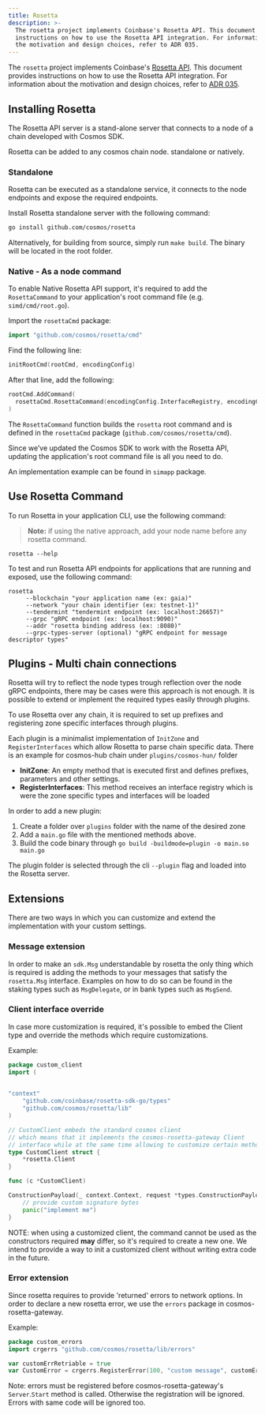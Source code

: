 ```yaml
---
title: Rosetta
description: >-
  The rosetta project implements Coinbase's Rosetta API. This document provides
  instructions on how to use the Rosetta API integration. For information about
  the motivation and design choices, refer to ADR 035.
---
```

The `rosetta` project implements Coinbase's [Rosetta API](https://www.rosetta-api.org). This document provides instructions on how to use the Rosetta API integration. For information about the motivation and design choices, refer to [ADR 035](https://docs.cosmos.network/main/architecture/adr-035-rosetta-api-support).

## Installing Rosetta

The Rosetta API server is a stand-alone server that connects to a node of a chain developed with Cosmos SDK.

Rosetta can be added to any cosmos chain node. standalone or natively.

### Standalone 

Rosetta can be executed as a standalone service, it connects to the node endpoints and expose the required endpoints.

Install Rosetta standalone server with the following command:

```bash
go install github.com/cosmos/rosetta
```

Alternatively, for building from source, simply run `make build`. The binary will be located in the root folder.

### Native - As a node command

To enable Native Rosetta API support, it's required to add the `RosettaCommand` to your application's root command file (e.g. `simd/cmd/root.go`).

Import the `rosettaCmd` package:

```go
import "github.com/cosmos/rosetta/cmd"
```

Find the following line:

```go
initRootCmd(rootCmd, encodingConfig)
```

After that line, add the following:

```go
rootCmd.AddCommand(
  rosettaCmd.RosettaCommand(encodingConfig.InterfaceRegistry, encodingConfig.Codec)
)
```

The `RosettaCommand` function builds the `rosetta` root command and is defined in the `rosettaCmd` package (`github.com/cosmos/rosetta/cmd`).

Since we’ve updated the Cosmos SDK to work with the Rosetta API, updating the application's root command file is all you need to do.

An implementation example can be found in `simapp` package.

## Use Rosetta Command

To run Rosetta in your application CLI, use the following command:

> **Note:** if using the native approach, add your node name before any rosetta command.

```shell
rosetta --help
```

To test and run Rosetta API endpoints for applications that are running and exposed, use the following command:

```shell
rosetta
     --blockchain "your application name (ex: gaia)"
     --network "your chain identifier (ex: testnet-1)"
     --tendermint "tendermint endpoint (ex: localhost:26657)"
     --grpc "gRPC endpoint (ex: localhost:9090)"
     --addr "rosetta binding address (ex: :8080)"
     --grpc-types-server (optional) "gRPC endpoint for message descriptor types"
```

## Plugins - Multi chain connections

Rosetta will try to reflect the node types trough reflection over the node gRPC endpoints, there may be cases were this approach is not enough. It is possible to extend or implement the required types easily through plugins.

To use Rosetta over any chain, it is required to set up prefixes and registering zone specific interfaces through plugins.

Each plugin is a minimalist implementation of `InitZone` and `RegisterInterfaces` which allow Rosetta to parse chain specific data. There is an example for cosmos-hub chain under `plugins/cosmos-hun/` folder
- **InitZone**: An empty method that is executed first and defines prefixes, parameters and other settings.
- **RegisterInterfaces**: This method receives an interface registry which is were the zone specific types and interfaces will be loaded

In order to add a new plugin: 
1. Create a folder over `plugins` folder with the name of the desired zone
2. Add a `main.go` file with the mentioned methods above.
3. Build the code binary through `go build -buildmode=plugin -o main.so main.go` 

The plugin folder is selected through the cli `--plugin` flag and loaded into the Rosetta server.

## Extensions

There are two ways in which you can customize and extend the implementation with your custom settings.

### Message extension

In order to make an `sdk.Msg` understandable by rosetta the only thing which is required is adding the methods to your messages that satisfy the `rosetta.Msg` interface. Examples on how to do so can be found in the staking types such as `MsgDelegate`, or in bank types such as `MsgSend`.

### Client interface override

In case more customization is required, it's possible to embed the Client type and override the methods which require customizations.

Example:

```go expandable
package custom_client
import (
    

"context"
    "github.com/coinbase/rosetta-sdk-go/types"
    "github.com/cosmos/rosetta/lib"
)

// CustomClient embeds the standard cosmos client
// which means that it implements the cosmos-rosetta-gateway Client
// interface while at the same time allowing to customize certain methods
type CustomClient struct {
    *rosetta.Client
}

func (c *CustomClient)

ConstructionPayload(_ context.Context, request *types.ConstructionPayloadsRequest) (resp *types.ConstructionPayloadsResponse, err error) {
    // provide custom signature bytes
    panic("implement me")
}
```

NOTE: when using a customized client, the command cannot be used as the constructors required **may** differ, so it's required to create a new one. We intend to provide a way to init a customized client without writing extra code in the future.

### Error extension

Since rosetta requires to provide 'returned' errors to network options. In order to declare a new rosetta error, we use the `errors` package in cosmos-rosetta-gateway.

Example:

```go
package custom_errors
import crgerrs "github.com/cosmos/rosetta/lib/errors"

var customErrRetriable = true
var CustomError = crgerrs.RegisterError(100, "custom message", customErrRetriable, "description")
```

Note: errors must be registered before cosmos-rosetta-gateway's `Server`.`Start` method is called. Otherwise the registration will be ignored. Errors with same code will be ignored too.
